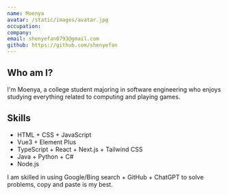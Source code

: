 ```yaml
---
name: Moenya
avatar: /static/images/avatar.jpg
occupation:
company:
email: shenyefan0793@gmail.com
github: https://github.com/shenyefan
---
```


## Who am I?
I'm Moenya, a college student majoring in software engineering who enjoys studying everything related to computing and playing games.

## Skills
- HTML + CSS + JavaScript
- Vue3 + Element Plus
- TypeScript + React + Next.js + Tailwind CSS
- Java + Python + C#
- Node.js

I am skilled in using Google/Bing search + GitHub + ChatGPT to solve problems, copy and paste is my best.